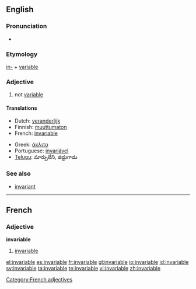 ==English==

===Pronunciation===
* {{audio|en-us-invariable.ogg|Audio (US)}}

===Etymology===
[[in-]] + [[variable]]

===Adjective===
{{en-adj}}

# not [[variable]]

====Translations====
{{trans-top|not variable}}
* Dutch: [[veranderlijk]]
* Finnish: [[muuttumaton]]
* French: [[#French|invariable]]
{{trans-mid}}
* Greek: [[άκλιτο]]
* Portuguese: [[invariável]]
* [[Telugu]]: మార్పులేని, జిడ్డుగాడు
{{trans-bottom}}

===See also===
* [[invariant]]<!-- or is it a synonym? -->

----

==French==

===Adjective===
'''invariable'''

# [[#English|invariable]]

[[Category:French adjectives]]

[[el:invariable]]
[[es:invariable]]
[[fr:invariable]]
[[gl:invariable]]
[[io:invariable]]
[[id:invariable]]
[[sv:invariable]]
[[ta:invariable]]
[[te:invariable]]
[[vi:invariable]]
[[zh:invariable]]